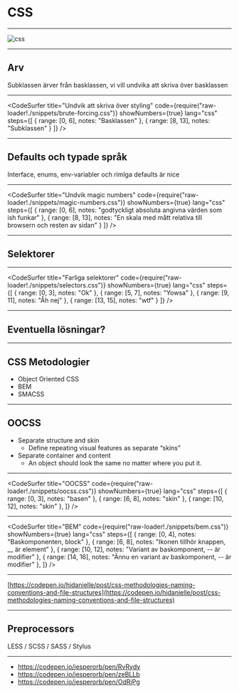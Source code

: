 
<Head>
  <title>CSS</title>
</Head>

# CSS

---


![css](images/css.png)

---

## Arv

Subklassen ärver från basklassen, vi vill undvika att skriva över basklassen

---

<CodeSurfer
  title="Undvik att skriva över styling"
  code={require("raw-loader!./snippets/brute-forcing.css")}
  showNumbers={true}
  lang="css"
  steps={[
    { range: [0, 6], notes: "Basklassen" },
    { range: [8, 13], notes: "Subklassen" }
  ]}
/>

---

## Defaults och typade språk

Interface, enums, env-variabler och rimlga defaults är nice

---

<CodeSurfer
  title="Undvik magic numbers"
  code={require("raw-loader!./snippets/magic-numbers.css")}
  showNumbers={true}
  lang="css"
  steps={[
    { range: [0, 6], notes: "godtyckligt absoluta angivna värden som ish funkar" },
    { range: [8, 13], notes: "En skala med mått relativa till browsern och resten av sidan" }
  ]}
/>

---

## Selektorer

---


<CodeSurfer
  title="Farliga selektorer"
  code={require("raw-loader!./snippets/selectors.css")}
  showNumbers={true}
  lang="css"
  steps={[
    { range: [0, 3], notes: "Ok" },
    { range: [5, 7], notes: "Yowsa" },
    { range: [9, 11], notes: "Åh nej" },
    { range: [13, 15], notes: "wtf" }
  ]}
/>

---

## Eventuella lösningar?

---

## CSS Metodologier

- Object Oriented CSS
- BEM
- SMACSS

---

## OOCSS

- Separate structure and skin
  - Define repeating visual features as separate “skins”
- Separate container and content
  -  An object should look the same no matter where you put it.

---

<CodeSurfer
  title="OOCSS"
  code={require("raw-loader!./snippets/oocss.css")}
  showNumbers={true}
  lang="css"
  steps={[
    { range: [0, 3], notes: "basen" },
    { range: [6, 8], notes: "skin" },
    { range: [10, 12], notes: "skin" },
  ]}
/>

---

<CodeSurfer
  title="BEM"
  code={require("raw-loader!./snippets/bem.css")}
  showNumbers={true}
  lang="css"
  steps={[
    { range: [0, 4], notes: "Baskomponenten, block" },
    { range: [6, 8], notes: "Ikonen tillhör knappen, __ är element" },
    { range: [10, 12], notes: "Variant av baskomponent, -- är modifier" },
    { range: [14, 16], notes: "Ännu en variant av baskomponent, -- är modifier" },
  ]}
/>

---

[https://codepen.io/hidanielle/post/css-methodologies-naming-conventions-and-file-structures](https://codepen.io/hidanielle/post/css-methodologies-naming-conventions-and-file-structures)

---

## Preprocessors

LESS / SCSS / SASS / Stylus

---

- https://codepen.io/jesperorb/pen/RvRydy
- https://codepen.io/jesperorb/pen/zeBLLb
- https://codepen.io/jesperorb/pen/OdRjPg